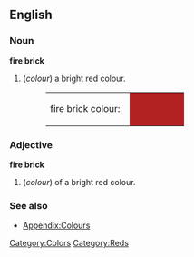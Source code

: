 ==English==

===Noun===
'''fire brick'''
#(''colour'') a bright red colour.
#:<table><tr><td>fire brick colour: &nbsp;</td><td bgcolor="#B22222" width="80">&nbsp; </td></tr></table>

===Adjective===
'''fire brick'''
#(''colour'') of a bright red colour.

===See also===
*[[Wiktionary_Appendix:Colours|Appendix:Colours]]

[[Category:Colors]]
[[Category:Reds]]